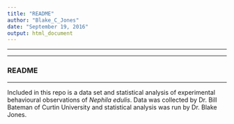 ```yaml
---
title: "README"
author: "Blake_C_Jones"
date: "September 19, 2016"
output: html_document
---
```


***
***
### **README**
***

Included in this repo is a data set and statistical analysis of experimental behavioural observations of *Nephila edulis*. Data was collected by Dr. Bill Bateman of Curtin University and statistical analysis was run by Dr. Blake Jones.